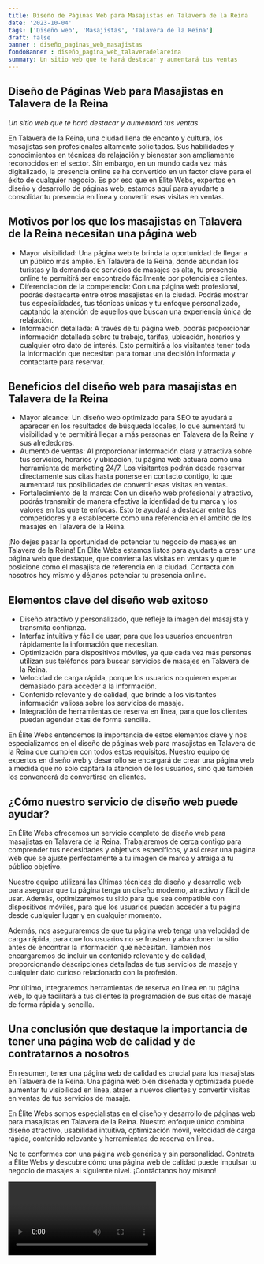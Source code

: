 ```yaml
---
title: Diseño de Páginas Web para Masajistas en Talavera de la Reina
date: '2023-10-04'
tags: ['Diseño web', 'Masajistas', 'Talavera de la Reina']
draft: false
banner : diseño_paginas_web_masajistas
fondoBanner : diseño_pagina_web_talaveradelareina
summary: Un sitio web que te hará destacar y aumentará tus ventas
---
```


## Diseño de Páginas Web para Masajistas en Talavera de la Reina

*Un sitio web que te hará destacar y aumentará tus ventas*

En Talavera de la Reina, una ciudad llena de encanto y cultura, los masajistas son profesionales altamente solicitados. Sus habilidades y conocimientos en técnicas de relajación y bienestar son ampliamente reconocidos en el sector. Sin embargo, en un mundo cada vez más digitalizado, la presencia online se ha convertido en un factor clave para el éxito de cualquier negocio. Es por eso que en Élite Webs, expertos en diseño y desarrollo de páginas web, estamos aquí para ayudarte a consolidar tu presencia en línea y convertir esas visitas en ventas.

## Motivos por los que los masajistas en Talavera de la Reina necesitan una página web

- Mayor visibilidad: Una página web te brinda la oportunidad de llegar a un público más amplio. En Talavera de la Reina, donde abundan los turistas y la demanda de servicios de masajes es alta, tu presencia online te permitirá ser encontrado fácilmente por potenciales clientes.
- Diferenciación de la competencia: Con una página web profesional, podrás destacarte entre otros masajistas en la ciudad. Podrás mostrar tus especialidades, tus técnicas únicas y tu enfoque personalizado, captando la atención de aquellos que buscan una experiencia única de relajación.
- Información detallada: A través de tu página web, podrás proporcionar información detallada sobre tu trabajo, tarifas, ubicación, horarios y cualquier otro dato de interés. Esto permitirá a los visitantes tener toda la información que necesitan para tomar una decisión informada y contactarte para reservar.

## Beneficios del diseño web para masajistas en Talavera de la Reina

- Mayor alcance: Un diseño web optimizado para SEO te ayudará a aparecer en los resultados de búsqueda locales, lo que aumentará tu visibilidad y te permitirá llegar a más personas en Talavera de la Reina y sus alrededores.
- Aumento de ventas: Al proporcionar información clara y atractiva sobre tus servicios, horarios y ubicación, tu página web actuará como una herramienta de marketing 24/7. Los visitantes podrán desde reservar directamente sus citas hasta ponerse en contacto contigo, lo que aumentará tus posibilidades de convertir esas visitas en ventas.
- Fortalecimiento de la marca: Con un diseño web profesional y atractivo, podrás transmitir de manera efectiva la identidad de tu marca y los valores en los que te enfocas. Esto te ayudará a destacar entre los competidores y a establecerte como una referencia en el ámbito de los masajes en Talavera de la Reina.

¡No dejes pasar la oportunidad de potenciar tu negocio de masajes en Talavera de la Reina! En Élite Webs estamos listos para ayudarte a crear una página web que destaque, que convierta las visitas en ventas y que te posicione como el masajista de referencia en la ciudad. Contacta con nosotros hoy mismo y déjanos potenciar tu presencia online.

<GifSeo />

<Cta />

## Elementos clave del diseño web exitoso

- Diseño atractivo y personalizado, que refleje la imagen del masajista y transmita confianza.
- Interfaz intuitiva y fácil de usar, para que los usuarios encuentren rápidamente la información que necesitan.
- Optimización para dispositivos móviles, ya que cada vez más personas utilizan sus teléfonos para buscar servicios de masajes en Talavera de la Reina.
- Velocidad de carga rápida, porque los usuarios no quieren esperar demasiado para acceder a la información.
- Contenido relevante y de calidad, que brinde a los visitantes información valiosa sobre los servicios de masaje.
- Integración de herramientas de reserva en línea, para que los clientes puedan agendar citas de forma sencilla.

En Élite Webs entendemos la importancia de estos elementos clave y nos especializamos en el diseño de páginas web para masajistas en Talavera de la Reina que cumplen con todos estos requisitos. Nuestro equipo de expertos en diseño web y desarrollo se encargará de crear una página web a medida que no solo captará la atención de los usuarios, sino que también los convencerá de convertirse en clientes.

## ¿Cómo nuestro servicio de diseño web puede ayudar?

En Élite Webs ofrecemos un servicio completo de diseño web para masajistas en Talavera de la Reina. Trabajaremos de cerca contigo para comprender tus necesidades y objetivos específicos, y así crear una página web que se ajuste perfectamente a tu imagen de marca y atraiga a tu público objetivo.

Nuestro equipo utilizará las últimas técnicas de diseño y desarrollo web para asegurar que tu página tenga un diseño moderno, atractivo y fácil de usar. Además, optimizaremos tu sitio para que sea compatible con dispositivos móviles, para que los usuarios puedan acceder a tu página desde cualquier lugar y en cualquier momento.

Además, nos aseguraremos de que tu página web tenga una velocidad de carga rápida, para que los usuarios no se frustren y abandonen tu sitio antes de encontrar la información que necesitan. También nos encargaremos de incluir un contenido relevante y de calidad, proporcionando descripciones detalladas de tus servicios de masaje y cualquier dato curioso relacionado con la profesión.

Por último, integraremos herramientas de reserva en línea en tu página web, lo que facilitará a tus clientes la programación de sus citas de masaje de forma rápida y sencilla.

## Una conclusión que destaque la importancia de tener una página web de calidad y de contratarnos a nosotros

En resumen, tener una página web de calidad es crucial para los masajistas en Talavera de la Reina. Una página web bien diseñada y optimizada puede aumentar tu visibilidad en línea, atraer a nuevos clientes y convertir visitas en ventas de tus servicios de masaje.

En Élite Webs somos especialistas en el diseño y desarrollo de páginas web para masajistas en Talavera de la Reina. Nuestro enfoque único combina diseño atractivo, usabilidad intuitiva, optimización móvil, velocidad de carga rápida, contenido relevante y herramientas de reserva en línea.

No te conformes con una página web genérica y sin personalidad. Contrata a Élite Webs y descubre cómo una página web de calidad puede impulsar tu negocio de masajes al siguiente nivel. ¡Contáctanos hoy mismo!

<Video />

<CtaBot job='Masajistas' city='Talavera de la Reina'/>

<Gmaps query='Talavera de la Reina+españa+maps' />